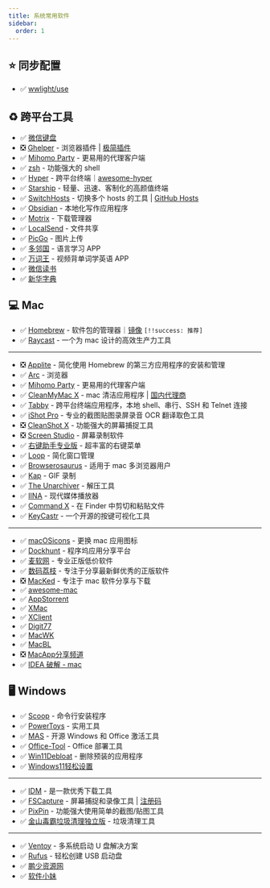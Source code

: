 ```yaml
---
title: 系统常用软件
sidebar:
  order: 1
---
```


## ⭐ 同步配置

- ✅ [wwlight/use](https://github.com/wwlight/use)

## ♻️ 跨平台工具

- ✅ [微信键盘](https://z.weixin.qq.com/)
- ❎️ [Ghelper](https://ghelper.net/) - 浏览器插件 | [极简插件](https://chrome.zzzmh.cn/)
- ✅ [Mihomo Party](https://github.com/mihomo-party-org/mihomo-party) - 更易用的代理客户端
- ✅ [zsh](https://www.zsh.org/) - 功能强大的 shell
- ✅️ [Hyper](https://hyper.is/) - 跨平台终端｜[awesome-hyper](https://github.com/bnb/awesome-hyper)
- ✅ [Starship](https://starship.rs/zh-CN/) - 轻量、迅速、客制化的高颜值终端
- ✅ [SwitchHosts](https://switchhosts.vercel.app/zh) - 切换多个 hosts 的工具 | [GitHub Hosts](https://ineo6.github.io/hosts/)
- ✅ [Obsidian](https://obsidian.md/) - 本地化写作应用程序
- ✅ [Motrix](https://motrix.app/) - 下载管理器
- ✅ [LocalSend](https://localsend.org/) - 文件共享
- ✅ [PicGo](https://molunerfinn.com/PicGo/) - 图片上传
- ✅ [多邻国](https://apps.apple.com/cn/app/%E5%A4%9A%E9%82%BB%E5%9B%BDduolingo%E8%8B%B1%E8%AF%AD%E6%97%A5%E8%AF%AD%E6%B3%95%E8%AF%AD/id570060128) - 语言学习 APP
- ✅ [万词王](https://apps.apple.com/cn/app/%E4%B8%87%E8%AF%8D%E7%8E%8B-%E8%A7%86%E9%A2%91%E8%83%8C%E5%8D%95%E8%AF%8D%E5%AD%A6%E8%8B%B1%E8%AF%AD%E5%BF%85%E5%A4%87app/id1464643633) - 视频背单词学英语 APP
- ✅ [微信读书](https://apps.apple.com/us/app/%E5%BE%AE%E4%BF%A1%E8%AF%BB%E4%B9%A6/id952059546)
- ✅ [新华字典](https://apps.apple.com/cn/app/%E6%96%B0%E5%8D%8E%E5%AD%97%E5%85%B8-%E6%96%B0%E4%B8%AD%E5%9B%BD%E9%A2%87%E5%85%B7%E5%BD%B1%E5%93%8D%E5%8A%9B%E7%9A%84%E7%8E%B0%E4%BB%A3%E6%B1%89%E8%AF%AD%E5%AD%97%E5%85%B8/id1197209563)

## 💻 Mac

- ✅ [Homebrew](https://brew.sh/) - 软件包的管理器｜[镜像](https://gitee.com/cunkai/HomebrewCN) `[!!success: 推荐]`
- ✅ [Raycast](https://www.raycast.com/) - 一个为 mac 设计的高效生产力工具

---

- ️❎️ [Applite](https://aerolite.dev/applite/index.html) - 简化使用 Homebrew 的第三方应用程序的安装和管理
- ✅ [Arc](https://arc.net/) - 浏览器
- ✅ [Mihomo Party](https://github.com/mihomo-party-org/mihomo-party) - 更易用的代理客户端
- ✅ [CleanMyMac X](https://cleanmymac.com/) - mac 清洁应用程序 | [国内代理商](https://www.mycleanmymac.com/triallp.html?utm_medium=wm&utm_source=wm.makeding.com&utm_content=buy_cmmx493_buy&utm_campaign=LM&utm_term=Janetwo&wm_cs_key=0db9266c-0b3f-4808-b176-99c97c3319fc)
- ✅ [Tabby](https://tabby.sh/) - 跨平台终端应用程序，本地 shell、串行、SSH 和 Telnet 连接
- ✅ [iShot Pro](https://apps.apple.com/cn/app/ishot-pro-%E4%B8%93%E4%B8%9A%E7%9A%84%E6%88%AA%E5%9B%BE%E8%B4%B4%E5%9B%BE%E5%BD%95%E5%B1%8F%E5%BD%95%E9%9F%B3ocr%E7%BF%BB%E8%AF%91%E5%8F%96%E8%89%B2%E5%B7%A5%E5%85%B7/id1611347086?mt=12) - 专业的截图贴图录屏录音 OCR 翻译取色工具
- ❎️ [CleanShot X](https://cleanshot.com/) - 功能强大的屏幕捕捉工具
- ❎️ [Screen Studio](https://screen.studio/) - 屏幕录制软件
- ✅ [右键助手专业版](https://apps.apple.com/cn/app/%E5%8F%B3%E9%94%AE%E5%8A%A9%E6%89%8B%E4%B8%93%E4%B8%9A%E7%89%88/id1555844307?mt=12) - 超丰富的右键菜单
- ✅ [Loop](https://github.com/MrKai77/Loop) - 简化窗口管理
- ✅ [Browserosaurus](https://browserosaurus.com/) - 适用于 mac 多浏览器用户
- ✅ [Kap](https://getkap.co/) - GIF 录制
- ✅ [The Unarchiver](https://theunarchiver.com/) - 解压工具
- ✅ [IINA](https://iina.io/) - 现代媒体播放器
- ✅ [Command X](https://sindresorhus.com/command-x) - 在 Finder 中剪切和粘贴文件
- ✅ [KeyCastr](https://github.com/keycastr/keycastr) - 一个开源的按键可视化工具

---

- ✅ [macOSicons](https://macosicons.com/) - 更换 mac 应用图标
- ✅ [Dockhunt](https://www.dockhunt.com/) - 程序坞应用分享平台
- ✅ [麦软网](https://www.mairuan.com/) - 专业正版低价软件
- ✅ [数码荔枝](https://lizhi.shop/) - 专注于分享最新鲜优秀的正版软件
- ❎ [MacKed](https://macked.app/) - 专注于 mac 软件分享与下载
- ✅ [awesome-mac](https://github.com/jaywcjlove/awesome-mac)
- ✅ [AppStorrent](https://appstorrent.org/)
- ✅ [XMac](https://xmac.app/)
- ✅ [XClient](https://xclient.info/)
- ✅ [Digit77](https://www.digit77.com/)
- ✅ [MacWK](https://macwk.cn/)
- ✅ [MacBL](https://www.macbl.com/)
- ❎ [MacApp分享频道](https://macapp.org.cn/)
- ✅ [IDEA 破解 - mac](https://o1h17wcfnl0.feishu.cn/docx/KwacdbYSkoOn1exdopVcADU0noa)

## 🖥️ Windows

- ✅ [Scoop](https://scoop.sh/) - 命令行安装程序
- ✅ [PowerToys](https://github.com/microsoft/PowerToys) - 实用工具
- ✅ [MAS](https://massgrave.dev/) - 开源 Windows 和 Office 激活工具
- ✅ [Office-Tool](https://github.com/YerongAI/Office-Tool) - Office 部署工具
- ✅ [Win11Debloat](https://github.com/Raphire/Win11Debloat) - 删除预装的应用程序
- ✅ [Windows11轻松设置](https://www.bilibili.com/opus/904672369138729017)

---

- ✅ [IDM](https://vip.jokerps.com/?s=idm&type=post) - 是一款优秀下载工具
- ✅ [FSCapture](https://www.faststone.org/) - 屏幕捕捉和录像工具 | [注册码](https://gist.github.com/xrman/4468f545b169969466bceb694d742dad)
- ✅ [PixPin](https://pixpinapp.com/) - 功能强大使用简单的截图/贴图工具
- ✅ [金山毒霸垃圾清理独立版](https://vip.jokerps.com/6164.html) - 垃圾清理工具

---

- ✅ [Ventoy](https://www.ventoy.net/cn/index.html) - 多系统启动 U 盘解决方案
- ✅ [Rufus](https://rufus.ie/zh/) - 轻松创建 USB 启动盘
- ✅ [鹏少资源网](https://vip.jokerps.com/)
- ✅ [软件小妹](http://add.qianqian.club/)
